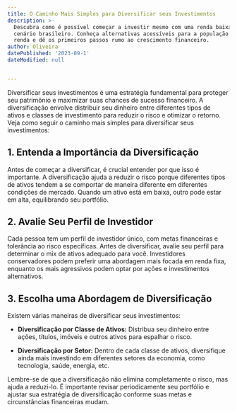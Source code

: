 ```yaml
---
title: O Caminho Mais Simples para Diversificar seus Investimentos
description: >-
  Descubra como é possível começar a investir mesmo com uma renda baixa no
  cenário brasileiro. Conheça alternativas acessíveis para a população de baixa
  renda e dê os primeiros passos rumo ao crescimento financeiro.
author: Oliveira
datePublished: '2023-09-1'
dateModified: null


---
```


Diversificar seus investimentos é uma estratégia fundamental para proteger seu patrimônio e maximizar suas chances de sucesso financeiro. A diversificação envolve distribuir seu dinheiro entre diferentes tipos de ativos e classes de investimento para reduzir o risco e otimizar o retorno. Veja como seguir o caminho mais simples para diversificar seus investimentos:

## **1. Entenda a Importância da Diversificação**

Antes de começar a diversificar, é crucial entender por que isso é importante. A diversificação ajuda a reduzir o risco porque diferentes tipos de ativos tendem a se comportar de maneira diferente em diferentes condições de mercado. Quando um ativo está em baixa, outro pode estar em alta, equilibrando seu portfólio.

## **2. Avalie Seu Perfil de Investidor**

Cada pessoa tem um perfil de investidor único, com metas financeiras e tolerância ao risco específicas. Antes de diversificar, avalie seu perfil para determinar o mix de ativos adequado para você. Investidores conservadores podem preferir uma abordagem mais focada em renda fixa, enquanto os mais agressivos podem optar por ações e investimentos alternativos.

## **3. Escolha uma Abordagem de Diversificação**

Existem várias maneiras de diversificar seus investimentos:

- **Diversificação por Classe de Ativos:** Distribua seu dinheiro entre ações, títulos, imóveis e outros ativos para espalhar o risco.

- **Diversificação por Setor:** Dentro de cada classe de ativos, diversifique ainda mais investindo em diferentes setores da economia, como tecnologia, saúde, energia, etc.

Lembre-se de que a diversificação não elimina completamente o risco, mas ajuda a reduzi-lo. É importante revisar periodicamente seu portfólio e ajustar sua estratégia de diversificação conforme suas metas e circunstâncias financeiras mudam.
